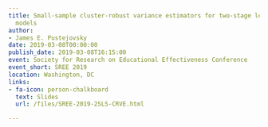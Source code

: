 ```yaml
---
title: Small-sample cluster-robust variance estimators for two-stage least squares
  models
author:
- James E. Pustejovsky
date: 2019-03-08T00:00:00
publish_date: 2019-03-08T16:15:00
event: Society for Research on Educational Effectiveness Conference
event_short: SREE 2019
location: Washington, DC
links:
- fa-icon: person-chalkboard
  text: Slides
  url: /files/SREE-2019-2SLS-CRVE.html

---
```




